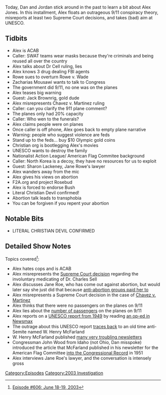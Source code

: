 {{DEFAULTSORT:
    #_EPISODE_0606:June 18-19, 2003
}}{{Episode
    | title             = June 18-19, 2003
    | caption           = Listen to this episode on [https://knowledgefight.libsyn.com/606-june-17-18-2003 Libsyn] [https://open.spotify.com/episode/3e731cErvd675YEiQZ2Egy Spotify], Read the [[Transcript/606: June 18-19, 2003|Unofficial Transcript]], View discussion on [https://reddit.com/q8g834 Reddit]
    | episodeNumber     = 606
    | length            = 01:39:35
    | airDate           = October 15, 2021
    | coverageStartDate = June 18, 2003
    | coverageEndDate   = June 19, 2003
    | episodeType       = [[:Category:2003 Investigation|2003 Investigation]]
    | appearance        = [[Zacharias Mousawi]], [[Jack Brownrig]], [[Sharon Lackeney]]
    | oocDrop           = Setting yourself on fire is not a good thing to do; Dan in Illinois, you're on the air
    | previousEpisode   = [[605: June 17, 2003]]
    | nextEpisode       = [[607: A Chat With Mike Rothschild]]
}}

{{Stub}}

Today, Dan and Jordan stick around in the past to learn a bit about Alex Jones. In this installment, Alex floats an outrageous 9/11 conspiracy theory, misreports at least two Supreme Court decisions, and takes (bad) aim at UNESCO.

==Tidbits==

*Alex is ACAB
*Caller: SWAT teams wear masks because they're criminals and being reused all over the country
*Alex talks about Dr Cell ruling, lies
*Alex knows 3 drug dealing FBI agents
*Rowe sues to overturn Rowe v. Wade
*Zacharias Mousawi wants to talk to Congress
*The government did 9/11, no one was on the planes
*Alex teases big warning
*Guest: Jack Brownrig, gold dude
*Alex misrepresents Chavez v. Martinez ruling
*Caller: can you clarify the 911 plane comment?
*The planes only had 20% capacity
*Caller: Who wen to the funerals?
*Alex claims people were on planes
*Once caller is off phone, Alex goes back to empty plane narrative
*Warning: people who suggest violence are feds
*Stand up to the feds... buy $10 Olympic gold coins
*Christian org is bootlegging Alex's movies
*UNESCO wants to destroy the family
*Nationalist Action League/ American Flag Commitee background
*Caller: North Korea is a decoy, they have no resources for us to exploit
*Guest: Sharon Lackeney, Jane Rowe's lawyer
*Alex wanders away from the mic
*Alex gives his views on abortion
*F2A.org and project Rosebud
*Alex is forced to endorse Bush
*Literal Christian Devil confirmed!
*Abortion talk leads to transphobia
*You can be forgiven if you repent your abortion

==Notable Bits==

*LITERAL CHRISTIAN DEVIL CONFIRMED

==Detailed Show Notes==

Topics covered<ref>[https://knowledgefight.com/research/2021/10/14/episode-606-june-18-19-2003 Episode #606: June 18-19, 2003]</ref>:

*Alex hates cops and is ACAB
*Alex misrepresents the [https://supreme.justia.com/cases/federal/us/539/166/ Supreme Court decision] regarding the involuntary medicating of Dr. Charles Sell
*Alex discusses Jane Roe, who has come out against abortion, but would later say she just did that because [https://www.washingtonpost.com/lifestyle/style/jane-roe-from-roe-v-wade-made-a-stunning-deathbed-confession-now-what/2020/05/20/fad9d296-9a09-11ea-89fd-28fb313d1886_story.html anti-abortion groups paid her to]
*Alex misrepresents a Supreme Court decision in the case of [https://www.law.cornell.edu/supct/html/01-1444.ZO.html Chavez v. Martinez]
*Alex thinks that there were no passengers on the planes on 9/11
*Alex lies about the [https://web.archive.org/web/20121024095423/http://www.archives.gov/research/9-11/staff-report-sept2005.pdf number of passengers] on the planes on 9/11
*Alex reports on a [https://zannerman.files.wordpress.com/2008/12/unesco-toward-world-understanding.pdf UNESCO report from 1949] by reading [https://www.newsmax.com/pre-2008/unescostrangle-this-monster/2003/06/17/id/675953/ an op-ed in Newsmax]
*The outrage about this UNESCO report [https://books.google.com/books?dq=Toward%20World%20Understanding%20unesco&hl=en&id=mf8ZAQAAMAAJ&lpg=PA729&ots=nJq0CRjswE&pg=PA729&sa=X&sig=ACfU3U2BJ8pQn-JxCl6eyfg5B57GviZdcA&source=bl&ved=2ahUKEwjl1dTe-MjzAhVxYjUKHWFxC0oQ6AF6BAgQEAM#v=onepage&q=Toward%20World%20Understanding%20unesco&f=false traces back] to an old time anti-Semite named W. Henry McFarland
*W. Henry McFarland published [https://archive.org/details/macfarlandjr.williamhenryhq1057857/page/n8/mode/1up many very troubling newsletters]
*Congressman John Wood from Idaho (not Ohio, Dan misspoke) introduced the article that McFarland published in his newsletter for the American Flag Committee [https://books.google.com/books?dq=%22join%20with%20the%20american%20flag%20committee%20in%20demanding%20that%20your%20united%20states%20senators%22&hl=en&id=vBPSI3Ttv_wC&lpg=SL1-PA6552&ots=1tlumBbsba&pg=SL1-PA6552&sa=X&sig=ACfU3U03Eb1GWXxtm6rnNg0-nLXcxce7Yg&source=bl&ved=2ahUKEwi4mte9k8nzAhV2mHIEHT1XAc8Q6AF6BAgCEAM#v=onepage&q=%22join%20with%20the%20american%20flag%20committee%20in%20demanding%20that%20your%20united%20states%20senators%22&f=false into the Congressional Record] in 1951
*Alex interviews Jane Roe's lawyer, and the conversation is intensely gross

[[Category:Episodes]]
[[Category:2003 Investigation]]
